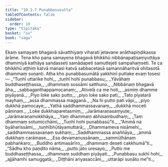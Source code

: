 ```yaml
---
title: "10.1.7 Punabbasusutta"
tableOfContents: false
sidebar:
  order: 10
type: "tipitaka"
basket: "su"
book: "saga"
---
```



<DynamicBreadcrumb />

<Division number="241" book="saga">

<Paragraph number="1482" book="saga">
Ekaṃ samayaṃ bhagavā sāvatthiyaṃ viharati jetavane anāthapiṇḍikassa ārāme. Tena kho pana samayena bhagavā bhikkhū nibbānapaṭisaṃyuttāya dhammiyā kathāya sandasseti samādapeti samuttejeti sampahaṃseti. Te ca bhikkhū aṭṭhiṃ katvā manasi katvā sabbacetasā samannāharitvā ohitasotā dhammaṃ suṇanti. Atha kho punabbasumātā yakkhinī puttake evaṃ tosesi—
</Paragraph>

<Paragraph number="1483" type="verses" book="saga">
_“Tuṇhī uttarike hohi,_  
_tuṇhī hohi punabbasu;_  
_Yāvāhaṃ buddhaseṭṭhassa,_  
_dhammaṃ sossāmi satthuno._  

</Paragraph>

<Paragraph number="1484" type="verses" book="saga">
_Nibbānaṃ bhagavā āha,_  
_sabbaganthappamocanaṃ;_  
_Ativelā ca me hoti,_  
_asmiṃ dhamme piyāyanā._  

</Paragraph>

<Paragraph number="1485" type="verses" book="saga">
_Piyo loke sako putto,_  
_piyo loke sako pati;_  
_Tato piyatarā mayhaṃ,_  
_assa dhammassa magganā._  

</Paragraph>

<Paragraph number="1486" type="verses" book="saga">
_Na hi putto pati vāpi,_  
_piyo dukkhā pamocaye;_  
_Yathā saddhammassavanaṃ,_  
_dukkhā moceti pāṇinaṃ._  

</Paragraph>

<Paragraph number="1487" type="verses" book="saga">
_Loke dukkhaparetasmiṃ,_  
_Jarāmaraṇasaṃyute;_  
_Jarāmaraṇamokkhāya,_  
_Yaṃ dhammaṃ abhisambudhaṃ;_  
_Taṃ dhammaṃ sotumicchāmi,_  
_Tuṇhī hohi punabbasū”ti._  

</Paragraph>

<Paragraph number="1488" type="verses" book="saga">
_“Ammā na byāharissāmi,_  
_tuṇhībhūtāyamuttarā;_  
_Dhammameva nisāmehi,_  
_saddhammassavanaṃ sukhaṃ;_  
_Saddhammassa anaññāya,_  
_ammā dukkhaṃ carāmase._  

</Paragraph>

<Paragraph number="1489" type="verses" book="saga">
_Esa devamanussānaṃ,_  
_sammūḷhānaṃ pabhaṅkaro;_  
_Buddho antimasārīro,_  
_dhammaṃ deseti cakkhumā”ti._  

</Paragraph>

<Paragraph number="1490" type="verses" book="saga">
_“Sādhu kho paṇḍito nāma,_  
_putto jāto uresayo;_  
_Putto me buddhaseṭṭhassa,_  
_dhammaṃ suddhaṃ piyāyati._  

</Paragraph>

<Paragraph number="1491" type="verses" book="saga">
_Punabbasu sukhī hohi,_  
_ajjāhamhi samuggatā;_  
_Diṭṭhāni ariyasaccāni,_  
_uttarāpi suṇātu me”ti._
</Paragraph>
</Division>